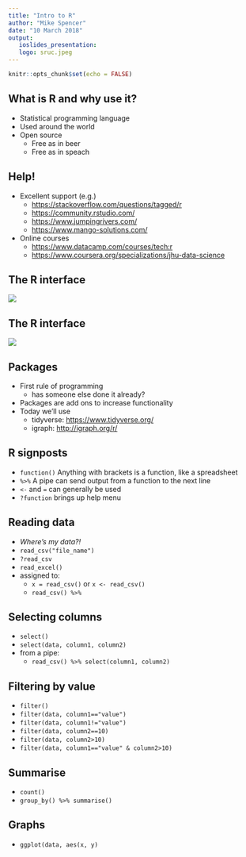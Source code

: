 ```yaml
---
title: "Intro to R"
author: "Mike Spencer"
date: "10 March 2018"
output:
   ioslides_presentation:
   logo: sruc.jpeg
---
```


```r
knitr::opts_chunk$set(echo = FALSE)
```


## What is R and why use it?

- Statistical programming language
- Used around the world
- Open source
    - Free as in beer
    - Free as in speach


## Help!

- Excellent support (e.g.)
    - <https://stackoverflow.com/questions/tagged/r>
    - <https://community.rstudio.com/>
    - <https://www.jumpingrivers.com/>
    - <https://www.mango-solutions.com/>
- Online courses
    - <https://www.datacamp.com/courses/tech:r>
    - <https://www.coursera.org/specializations/jhu-data-science>


## The R interface

![](R_RStudio.png)


## The R interface

![](Screenshot_RStudio_small.png)


## Packages

- First rule of programming
    - has someone else done it already?
- Packages are add ons to increase functionality
- Today we'll use
    - tidyverse: <https://www.tidyverse.org/>
    - igraph: <http://igraph.org/r/>


## R signposts

- `function()` Anything with brackets is a function, like a spreadsheet
- `%>%` A pipe can send output from a function to the next line
- `<-` and `=` can generally be used 
- `?function` brings up help menu


## Reading data

- *Where's my data?!*
- `read_csv("file_name")`
- `?read_csv`
- `read_excel()`
- assigned to:
    - `x = read_csv()` or `x <- read_csv()`
    - `read_csv() %>%`


## Selecting columns

- `select()`
- `select(data, column1, column2)`
- from a pipe:
    - `read_csv() %>% select(column1, column2)`


## Filtering by value

- `filter()`
- `filter(data, column1=="value")`
- `filter(data, column1!="value")`
- `filter(data, column2==10)`
- `filter(data, column2>10)`
- `filter(data, column1=="value" & column2>10)`


## Summarise

- `count()`
- `group_by() %>% summarise()`


## Graphs

- `ggplot(data, aes(x, y)`
